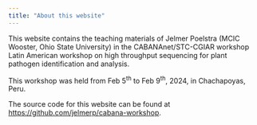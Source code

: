 ```yaml
---
title: "About this website"
---
```


This website contains the teaching materials of Jelmer Poelstra (MCIC Wooster, Ohio State University) in the CABANAnet/STC-CGIAR workshop Latin American workshop on high throughput sequencing for plant pathogen identification and analysis.

This workshop was held from Feb 5^th^ to Feb 9^th^, 2024, in Chachapoyas, Peru.

The source code for this website can be found at <https://github.com/jelmerp/cabana-workshop>.
